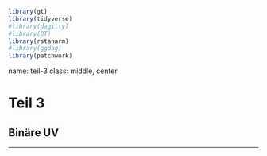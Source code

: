 
```r
library(gt)
library(tidyverse)
#library(dagitty)
#library(DT)
library(rstanarm)
#library(ggdag)
library(patchwork)
```






name: teil-3
class: middle, center



# Teil 3

## Binäre UV

---


